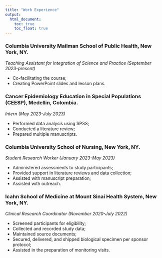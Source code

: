 ```yaml
---
title: "Work Experience"
output: 
  html_document:
    toc: true
    toc_float: true
---
```


### Columbia University Mailman School of Public Health, New York, NY.

*Teaching Assistant for Integration of Science and Practice (September 2023-present)*

* Co-facilitating the course;
* Creating PowerPoint slides and lesson plans.

### Cancer Epidemiology Education in Special Populations (CEESP), Medellin, Colombia.

*Intern (May 2023-July 2023)*

* Performed data analysis using SPSS;
* Conducted a literature review;
* Prepared multiple manuscripts.

### Columbia University School of Nursing, New York, NY.

*Student Research Worker (January 2023-May 2023)*

* Administered assessments to study participants;
* Provided support in literature reviews and data collection;
* Assisted with manuscript preparation;
* Assisted with outreach. 

### Icahn School of Medicine at Mount Sinai Health System, New York, NY.

*Clinical Research Coordinator (November 2020-July 2022)*

* Screened participants for eligibility; 
* Collected and recorded study data; 
* Maintained source documents; 
* Secured, delivered, and shipped biological specimen per sponsor protocol; 
* Assisted in the preparation of monitoring visits. 


